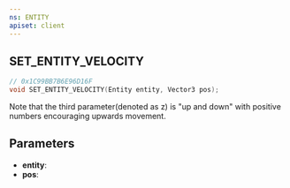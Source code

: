 ```yaml
---
ns: ENTITY
apiset: client
---
```

## SET_ENTITY_VELOCITY

```c
// 0x1C99BB7B6E96D16F
void SET_ENTITY_VELOCITY(Entity entity, Vector3 pos);
```

Note that the third parameter(denoted as z) is "up and down" with positive numbers encouraging upwards movement.

## Parameters
* **entity**:
* **pos**: